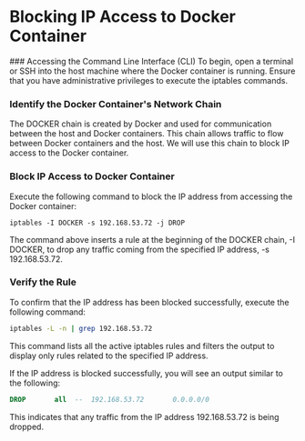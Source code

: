 
# Blocking IP Access to Docker Container

<Steps>
### Accessing the Command Line Interface (CLI)
To begin, open a terminal or SSH into the host machine where the Docker container is running. Ensure that you have administrative privileges to execute the iptables commands.

### Identify the Docker Container's Network Chain
The DOCKER chain is created by Docker and used for communication between the host and Docker containers. This chain allows traffic to flow between Docker containers and the host. We will use this chain to block IP access to the Docker container.

### Block IP Access to Docker Container
Execute the following command to block the IP address from accessing the Docker container:

```nginx copy
iptables -I DOCKER -s 192.168.53.72 -j DROP
```
The command above inserts a rule at the beginning of the DOCKER chain, -I DOCKER, to drop any traffic coming from the specified IP address, -s 192.168.53.72.

### Verify the Rule
To confirm that the IP address has been blocked successfully, execute the following command:

```bash copy
iptables -L -n | grep 192.168.53.72
```
This command lists all the active iptables rules and filters the output to display only rules related to the specified IP address.

If the IP address is blocked successfully, you will see an output similar to the following:
```sql
DROP       all  --  192.168.53.72       0.0.0.0/0
```
This indicates that any traffic from the IP address 192.168.53.72 is being dropped.
</Steps>